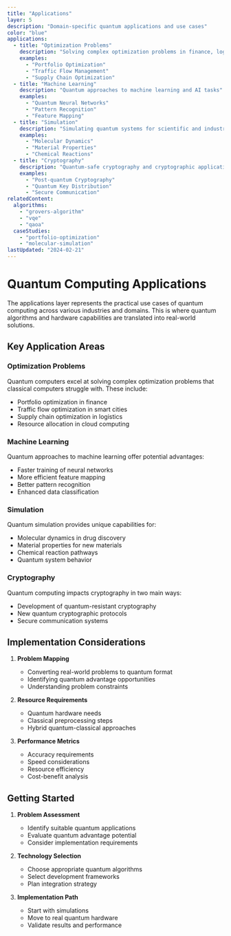 ```yaml
---
title: "Applications"
layer: 5
description: "Domain-specific quantum applications and use cases"
color: "blue"
applications:
  - title: "Optimization Problems"
    description: "Solving complex optimization problems in finance, logistics, and resource allocation"
    examples:
      - "Portfolio Optimization"
      - "Traffic Flow Management"
      - "Supply Chain Optimization"
  - title: "Machine Learning"
    description: "Quantum approaches to machine learning and AI tasks"
    examples:
      - "Quantum Neural Networks"
      - "Pattern Recognition"
      - "Feature Mapping"
  - title: "Simulation"
    description: "Simulating quantum systems for scientific and industrial applications"
    examples:
      - "Molecular Dynamics"
      - "Material Properties"
      - "Chemical Reactions"
  - title: "Cryptography"
    description: "Quantum-safe cryptography and cryptographic applications"
    examples:
      - "Post-quantum Cryptography"
      - "Quantum Key Distribution"
      - "Secure Communication"
relatedContent:
  algorithms:
    - "grovers-algorithm"
    - "vqe"
    - "qaoa"
  caseStudies:
    - "portfolio-optimization"
    - "molecular-simulation"
lastUpdated: "2024-02-21"
---
```


# Quantum Computing Applications

The applications layer represents the practical use cases of quantum computing across various industries and domains. This is where quantum algorithms and hardware capabilities are translated into real-world solutions.

## Key Application Areas

### Optimization Problems
Quantum computers excel at solving complex optimization problems that classical computers struggle with. These include:
- Portfolio optimization in finance
- Traffic flow optimization in smart cities
- Supply chain optimization in logistics
- Resource allocation in cloud computing

### Machine Learning
Quantum approaches to machine learning offer potential advantages:
- Faster training of neural networks
- More efficient feature mapping
- Better pattern recognition
- Enhanced data classification

### Simulation
Quantum simulation provides unique capabilities for:
- Molecular dynamics in drug discovery
- Material properties for new materials
- Chemical reaction pathways
- Quantum system behavior

### Cryptography
Quantum computing impacts cryptography in two main ways:
- Development of quantum-resistant cryptography
- New quantum cryptographic protocols
- Secure communication systems

## Implementation Considerations

1. **Problem Mapping**
   - Converting real-world problems to quantum format
   - Identifying quantum advantage opportunities
   - Understanding problem constraints

2. **Resource Requirements**
   - Quantum hardware needs
   - Classical preprocessing steps
   - Hybrid quantum-classical approaches

3. **Performance Metrics**
   - Accuracy requirements
   - Speed considerations
   - Resource efficiency
   - Cost-benefit analysis

## Getting Started

1. **Problem Assessment**
   - Identify suitable quantum applications
   - Evaluate quantum advantage potential
   - Consider implementation requirements

2. **Technology Selection**
   - Choose appropriate quantum algorithms
   - Select development frameworks
   - Plan integration strategy

3. **Implementation Path**
   - Start with simulations
   - Move to real quantum hardware
   - Validate results and performance